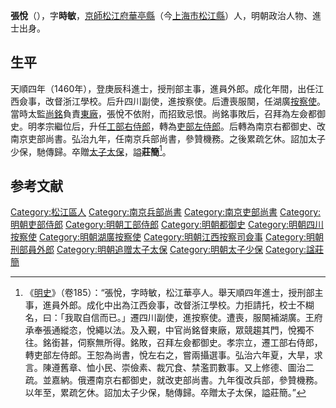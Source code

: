{{Otheruses|other=名为张悦的其他人物|张悦}}

'''張悅'''（{{bd|1426年||1502年|catIdx=}}），字'''時敏'''，[[京師|京師]][[松江府|松江府]][[華亭縣|華亭縣]]（今[[上海市|上海市]][[松江縣|松江縣]]）人，明朝政治人物、進士出身。

== 生平 ==
天順四年（1460年），登庚辰科進士，授刑部主事，進員外郎。成化年間，出任江西僉事，改督浙江學校。后升四川副使，進按察使。后遭喪服闋，任湖廣[[按察使|按察使]]。當時太監[[尚銘|尚銘]]負責[[東廠|東廠]]，張悅不依附，而招致忌恨。尚銘事敗后，召拜為左僉都御史。明孝宗繼位后，升任[[工部右侍郎|工部右侍郎]]，轉為[[吏部左侍郎|吏部左侍郎]]。后轉為南京右都御史、改南京吏部尚書。弘治九年，任南京兵部尚書，參贊機務。之後累疏乞休。詔加太子少保，馳傳歸。卒贈[[太子太保|太子太保]]，謚'''莊簡'''<ref>《[[明史|明史]]》（卷185）：“張悅，字時敏，松江華亭人。舉天順四年進士，授刑部主事，進員外郎。成化中出為江西僉事，改督浙江學校。力拒請托，校士不糊名，曰：「我取自信而已。」遷四川副使，進按察使。遭喪，服闋補湖廣。王府承奉張通縱恣，悅繩以法。及入覲，中官尚銘督東廠，眾競趨其門，悅獨不往。銘銜甚，伺察無所得。銘敗，召拜左僉都御史。孝宗立，遷工部右侍郎，轉吏部左侍郎。王恕為尚書，悅左右之，嘗兩攝選事。弘治六年夏，大旱，求言。陳遵舊章、恤小民、崇儉素、裁冗食、禁濫罰數事。又上修德、圖治二疏。並嘉納。俄遷南京右都御史，就改吏部尚書。九年復改兵部，參贊機務。以年至，累疏乞休。詔加太子少保，馳傳歸。卒贈太子太保，謚莊簡。”</ref>。

== 参考文献 ==
{{wikisource|明史/卷185}}
{{Reflist}}

{{天順四年庚辰科殿試金榜}}

{{Authority control}}
{{DEFAULTSORT:Zhang張}}
[[Category:松江區人|Category:松江區人]]
[[Category:南京兵部尚書|Category:南京兵部尚書]]
[[Category:南京吏部尚書|Category:南京吏部尚書]]
[[Category:明朝吏部侍郎|Category:明朝吏部侍郎]]
[[Category:明朝工部侍郎|Category:明朝工部侍郎]]
[[Category:明朝都御史|Category:明朝都御史]]
[[Category:明朝四川按察使|Category:明朝四川按察使]]
[[Category:明朝湖廣按察使|Category:明朝湖廣按察使]]
[[Category:明朝江西按察司僉事|Category:明朝江西按察司僉事]]
[[Category:明朝刑部員外郎|Category:明朝刑部員外郎]]
[[Category:明朝追赠太子太保|Category:明朝追赠太子太保]]
[[Category:明朝太子少保|Category:明朝太子少保]]
[[Category:諡莊簡|Category:諡莊簡]]

{{明朝人物小作品}}